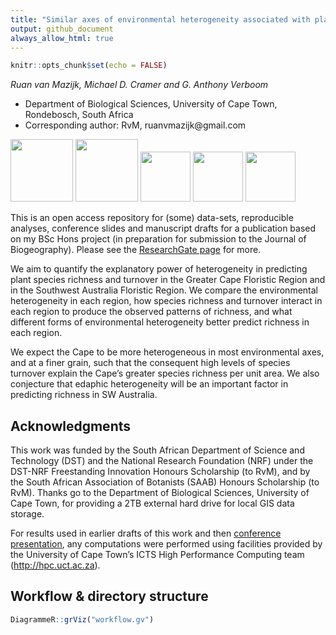 ```yaml
---
title: "Similar axes of environmental heterogeneity associated with plant species richness in two hyper-diverse floras"
output: github_document
always_allow_html: true
---
```


```r
knitr::opts_chunk$set(echo = FALSE)
```

_Ruan van Mazijk, Michael D. Cramer and G. Anthony Verboom_

- Department of Biological Sciences, University of Cape Town, Rondebosch, South Africa
- Corresponding author: RvM, ruanvmazijk@gmail.com

<p>
  <img src="logos/UCT-logo.png"       height="100" />
  <img src="logos/BIO-logo.png"       height="100" />
  <img src="logos/DST-logo.png"       height="80"  />
  <img src="logos/NRF-logo.png"       height="80"  />
  <img src="logos/SAAB-logo.png"      height="80"  />
</p>

This is an open access repository for (some) data-sets, reproducible analyses, conference slides and manuscript drafts for a publication based on my BSc Hons project (in preparation for submission to the Journal of Biogeography). Please see the [ResearchGate page](https://www.researchgate.net/project/Plant-species-richness-turnover-environmental-heterogeneity-in-the-Cape-and-SW-Australia) for more.

We aim to quantify the explanatory power of heterogeneity in predicting plant species richness and turnover in the Greater Cape Floristic Region and in the Southwest Australia Floristic Region. We compare the environmental heterogeneity in each region, how species richness and turnover interact in each region to produce the observed patterns of richness, and what different forms of environmental heterogeneity better predict richness in each region.

We expect the Cape to be more heterogeneous in most environmental axes, and at a finer grain, such that the consequent high levels of species turnover explain the Cape's greater species richness per unit area. We also conjecture that edaphic heterogeneity will be an important factor in predicting richness in SW Australia.

## Acknowledgments

This work was funded by the South African Department of Science and Technology (DST) and the National Research Foundation (NRF) under the DST-NRF Freestanding Innovation Honours Scholarship (to RvM), and by the South African Association of Botanists (SAAB) Honours Scholarship (to RvM). Thanks go to the Department of Biological Sciences, University of Cape Town, for providing a 2TB external hard drive for local GIS data storage.

For results used in earlier drafts of this work and then [conference presentation](SAAB-AMA-SASSB-2019-talk), any computations were performed using facilities provided by the University of Cape Town's ICTS High Performance Computing team (<http://hpc.uct.ac.za>).

## Workflow & directory structure

```r
DiagrammeR::grViz("workflow.gv")
```
